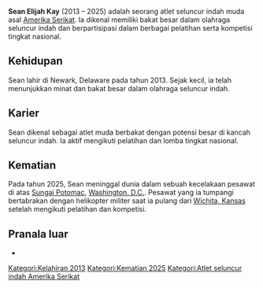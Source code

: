 {{Infobox person
| name        = Sean Elijah Kay
| birth_date  = 2013
| birth_place = Newark, Delaware
| death_date  = 2025
| death_place = Washington, D.C.
| occupation  = Atlet Seluncur Indah
}}

'''Sean Elijah Kay''' (2013 – 2025) adalah seorang atlet seluncur indah muda asal [[Amerika Serikat]]. Ia dikenal memiliki bakat besar dalam olahraga seluncur indah dan berpartisipasi dalam berbagai pelatihan serta kompetisi tingkat nasional.

== Kehidupan ==
Sean lahir di Newark, Delaware pada tahun 2013. Sejak kecil, ia telah menunjukkan minat dan bakat besar dalam olahraga seluncur indah.

== Karier ==
Sean dikenal sebagai atlet muda berbakat dengan potensi besar di kancah seluncur indah. Ia aktif mengikuti pelatihan dan lomba tingkat nasional.

== Kematian ==
Pada tahun 2025, Sean meninggal dunia dalam sebuah kecelakaan pesawat di atas [[Sungai Potomac]], [[Washington, D.C.]]. Pesawat yang ia tumpangi bertabrakan dengan helikopter militer saat ia pulang dari [[Wichita, Kansas]] setelah mengikuti pelatihan dan kompetisi.

== Pranala luar ==
* 

{{DEFAULTSORT:Kay, Sean Elijah}}
[[Kategori:Kelahiran 2013]]
[[Kategori:Kematian 2025]]
[[Kategori:Atlet seluncur indah Amerika Serikat]]
